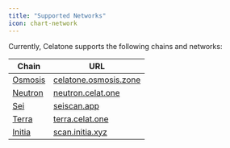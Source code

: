 ```yaml
---
title: "Supported Networks"
icon: chart-network
---
```


Currently, Celatone supports the following chains and networks:

| Chain                           | URL                                                    |
| ------------------------------- | ------------------------------------------------------ |
| [Osmosis](https://osmosis.zone) | [celatone.osmosis.zone](https://celatone.osmosis.zone) |
| [Neutron](https://neutron.org)  | [neutron.celat.one](https://neutron.celat.one)         |
| [Sei](https://sei.celat.one)    | [seiscan.app](https://seiscan.app)                     |
| [Terra](https://terra.money)    | [terra.celat.one](https://terra.celat.one)             |
| [Initia](https://initia.xyz)    | [scan.initia.xyz](https://scan.initia.xyz)             |
